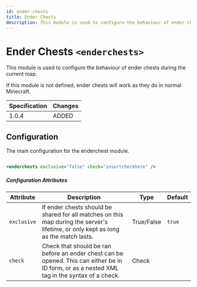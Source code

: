 ```yaml
---
id: ender-chests
title: Ender Chests
description: This module is used to configure the behaviour of ender chests during the current map.
---
```


# Ender Chests `<enderchests>`

This module is used to configure the behaviour of ender chests during the current map.

If this module is not defined, ender chests will work as they do in normal Minecraft.

| Specification | Changes |
| --- | --- |
| 1.0.4 | ADDED |

## Configuration

The main configuration for the enderchest module.

```xml

<enderchests exclusive="false" check="insertcheckhere" />

```

##### Configuration Attributes

| Attribute | Description | Type | Default |
| --- | --- | --- | --- |
| `exclusive` | If ender chests should be shared for all matches on this map during the server's lifetime, or only kept as long as the match lasts. | <span class="badge badge--primary">True/False</span> | `true` |
| `check` | Check that should be ran before an ender chest can be opened. This can either be in ID form, or as a nested XML tag in the syntax of a check. | <span class="badge badge--primary">Check</span> | |

